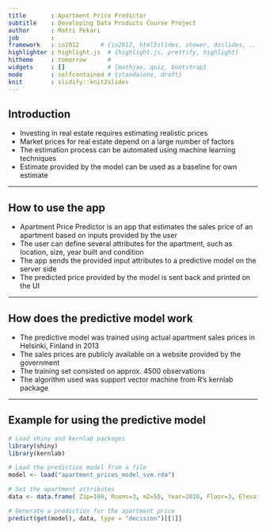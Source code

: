 ```yaml
---
title       : Apartment Price Predictor
subtitle    : Developing Data Products Course Project
author      : Matti Pekari
job         : 
framework   : io2012      # {io2012, html5slides, shower, dzslides, ...}
highlighter : highlight.js  # {highlight.js, prettify, highlight}
hitheme     : tomorrow      # 
widgets     : []            # {mathjax, quiz, bootstrap}
mode        : selfcontained # {standalone, draft}
knit        : slidify::knit2slides
---
```


## 

## Introduction

* Investing in real estate requires estimating realistic prices
* Market prices for real estate depend on a large number of factors
* The estimation process can be automated using machine learning techniques
* Estimate provided by the model can be used as a baseline for own estimate

--- 

## How to use the app

* Apartment Price Predictor is an app that estimates the sales price of an apartment based on inputs provided by the user
* The user can define several attributes for the apartment, such as location, size, year built and condition
* The app sends the provided input attributes to a predictive model on the server side
* The predicted price provided by the model is sent back and printed on the UI

--- 

## How does the predictive model work

* The predictive model was trained using actual apartment sales prices in Helsinki, Finland in 2013
* The sales prices are publicly available on a website provided by the government
* The training set consisted on approx. 4500 observations
* The algorithm used was support vector machine from R's kernlab package

--- 

## Example for using the predictive model

```r
# Load shiny and kernlab packages
library(shiny)
library(kernlab)
```

```r
# Load the predictive model from a file
model <- load("apartment_prices_model_svm.rda")
```

```r
# Set the apartment attributes
data <- data.frame( Zip=100, Rooms=3, m2=50, Year=2010, Floor=3, Elevator=1, Condition=2)
```

```r
# Generate a prediction for the apartment price
predict(get(model), data, type = "decision")[[1]]
```




